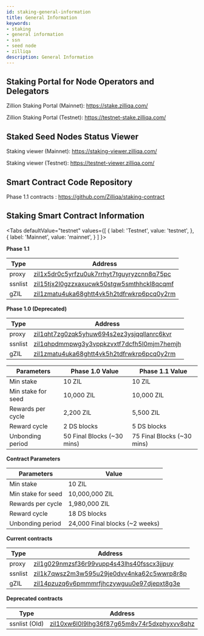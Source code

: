 ```yaml
---
id: staking-general-information
title: General Information
keywords: 
- staking
- general information
- ssn
- seed node
- zilliqa	
description: General Information
---
```


## Staking Portal for Node Operators and Delegators

Zillion Staking Portal (Mainnet): https://stake.zilliqa.com/

Zillion Staking Portal (Testnet): https://testnet-stake.zilliqa.com/

## Staked Seed Nodes Status Viewer

Staking viewer (Mainnet): https://staking-viewer.zilliqa.com/

Staking viewer (Testnet): https://testnet-viewer.zilliqa.com/

## Smart Contract Code Repository

Phase 1.1 contracts : https://github.com/Zilliqa/staking-contract

## Staking Smart Contract Information

<Tabs
  defaultValue="testnet"
  values={[
    { label: 'Testnet', value: 'testnet', },
    { label: 'Mainnet', value: 'mainnet', }
  ]
}>
<TabItem value="testnet">

**Phase 1.1**

| Type    | Address |
| ------- | ------- |
| proxy   | [zil1x5dr0c5yrfzu0uk7rrhyt7tguyryzcnn8q75pc](https://devex.zilliqa.com/address/zil1x5dr0c5yrfzu0uk7rrhyt7tguyryzcnn8q75pc?network=https%3A%2F%2Fdev-api.zilliqa.com) |
| ssnlist | [zil15tjx2l0gzzxaxucwk50stgw5smthhckl8qcqmf](https://devex.zilliqa.com/address/zil15tjx2l0gzzxaxucwk50stgw5smthhckl8qcqmf?network=https%3A%2F%2Fdev-api.zilliqa.com) |
| gZIL    | [zil1zmatu4uka68ghtt4vk5h2tdfrwkrp6pcq0y2rm](https://devex.zilliqa.com/address/zil1zmatu4uka68ghtt4vk5h2tdfrwkrp6pcq0y2rm?network=https%3A%2F%2Fdev-api.zilliqa.com) |

**Phase 1.0 (Deprecated)**

| Type    | Address |
| ------- | ------- |
| proxy   | [zil1qht7zg0zqk5yhuw694s2ez3ysjqqllanrc6kvr](https://devex.zilliqa.com/address/zil1qht7zg0zqk5yhuw694s2ez3ysjqqllanrc6kvr?network=https%3A%2F%2Fdev-api.zilliqa.com) |
| ssnlist | [zil1qhpdmmpwg3y3vppkzvxtf7dcfh5l0mjm7hemjh](https://devex.zilliqa.com/address/zil1qhpdmmpwg3y3vppkzvxtf7dcfh5l0mjm7hemjh?network=https%3A%2F%2Fdev-api.zilliqa.com) |
| gZIL    | [zil1zmatu4uka68ghtt4vk5h2tdfrwkrp6pcq0y2rm](https://devex.zilliqa.com/address/zil1zmatu4uka68ghtt4vk5h2tdfrwkrp6pcq0y2rm?network=https%3A%2F%2Fdev-api.zilliqa.com) |


| Parameters                 | Phase 1.0 Value              | Phase 1.1 Value              |
| -------------------------- | ---------------------------- | ---------------------------- |
| Min stake                  | 10 ZIL                       | 10 ZIL                       |
| Min stake for seed         | 10,000 ZIL                   | 10,000 ZIL                   |
| Rewards per cycle          | 2,200 ZIL                    | 5,500 ZIL                    |
| Reward cycle               | 2 DS blocks                  | 5 DS blocks                  |
| Unbonding period           | 50 Final Blocks (~30 mins)   | 75 Final Blocks (~30 mins)   |

</TabItem>
<TabItem value="mainnet">

**Contract Parameters**

| Parameters                 | Value                            |
| -------------------------- | -------------------------------- |
| Min stake                  | 10 ZIL                           |
| Min stake for seed         | 10,000,000 ZIL                   |
| Rewards per cycle          | 1,980,000 ZIL                    |
| Reward cycle               | 18 DS blocks                     |
| Unbonding period           | 24,000 Final blocks (~2 weeks)   |

**Current contracts**

| Type    | Address |
| ------- | ------- |
| proxy   | [zil1g029nmzsf36r99vupp4s43lhs40fsscx3jjpuy](https://devex.zilliqa.com/address/zil1g029nmzsf36r99vupp4s43lhs40fsscx3jjpuy?network=https%3A%2F%2Fapi.zilliqa.com) |
| ssnlist | [zil1k7qwsz2m3w595u29je0dvv4nka62c5wwrp8r8p](https://devex.zilliqa.com/address/zil1k7qwsz2m3w595u29je0dvv4nka62c5wwrp8r8p?network=https%3A%2F%2Fapi.zilliqa.com) |
| gZIL    | [zil14pzuzq6v6pmmmrfjhczywguu0e97djepxt8g3e](https://devex.zilliqa.com/address/zil14pzuzq6v6pmmmrfjhczywguu0e97djepxt8g3e?network=https%3A%2F%2Fapi.zilliqa.com) |

**Deprecated contracts**

| Type    | Address |
| ------- | ------- |
| ssnlist (Old) | [zil10xw6l0l9lhg36f87g65m8v74r5dxphyxvv8qhz](https://devex.zilliqa.com/address/zil10xw6l0l9lhg36f87g65m8v74r5dxphyxvv8qhz?network=https%3A%2F%2Fapi.zilliqa.com) |

</TabItem>
</Tabs>
